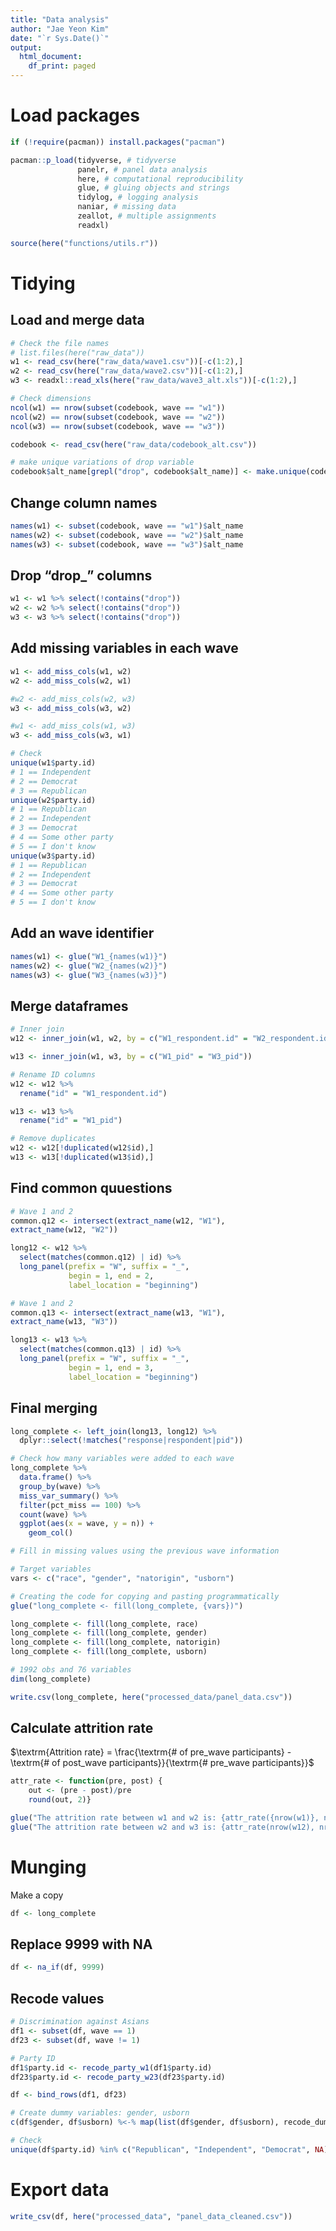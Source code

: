```yaml
---
title: "Data analysis"
author: "Jae Yeon Kim"
date: "`r Sys.Date()`"
output:
  html_document:
    df_print: paged
---
```


# Load packages 

```r
if (!require(pacman)) install.packages("pacman")

pacman::p_load(tidyverse, # tidyverse 
               panelr, # panel data analysis
               here, # computational reproducibility 
               glue, # gluing objects and strings 
               tidylog, # logging analysis
               naniar, # missing data 
               zeallot, # multiple assignments 
               readxl)

source(here("functions/utils.r"))
```

# Tidying 

## Load and merge data 

```r
# Check the file names
# list.files(here("raw_data"))
w1 <- read_csv(here("raw_data/wave1.csv"))[-c(1:2),]
w2 <- read_csv(here("raw_data/wave2.csv"))[-c(1:2),]
w3 <- readxl::read_xls(here("raw_data/wave3_alt.xls"))[-c(1:2),]

# Check dimensions 
ncol(w1) == nrow(subset(codebook, wave == "w1"))
ncol(w2) == nrow(subset(codebook, wave == "w2"))
ncol(w3) == nrow(subset(codebook, wave == "w3"))
```

```r
codebook <- read_csv(here("raw_data/codebook_alt.csv"))
```

```r
# make unique variations of drop variable 
codebook$alt_name[grepl("drop", codebook$alt_name)] <- make.unique(codebook$alt_name[grepl("drop", codebook$alt_name)], sep = "_")
```

## Change column names 

```r
names(w1) <- subset(codebook, wave == "w1")$alt_name
names(w2) <- subset(codebook, wave == "w2")$alt_name
names(w3) <- subset(codebook, wave == "w3")$alt_name
```

## Drop "drop_" columns 

```r
w1 <- w1 %>% select(!contains("drop"))
w2 <- w2 %>% select(!contains("drop"))
w3 <- w3 %>% select(!contains("drop"))
```

## Add missing variables in each wave

```r
w1 <- add_miss_cols(w1, w2)
w2 <- add_miss_cols(w2, w1)

#w2 <- add_miss_cols(w2, w3)
w3 <- add_miss_cols(w3, w2)

#w1 <- add_miss_cols(w1, w3)
w3 <- add_miss_cols(w3, w1)

# Check
unique(w1$party.id)
# 1 == Independent 
# 2 == Democrat 
# 3 == Republican
unique(w2$party.id) 
# 1 == Republican 
# 2 == Independent 
# 3 == Democrat 
# 4 == Some other party
# 5 == I don't know 
unique(w3$party.id)
# 1 == Republican 
# 2 == Independent 
# 3 == Democrat 
# 4 == Some other party
# 5 == I don't know 
```

## Add an wave identifier 

```r
names(w1) <- glue("W1_{names(w1)}")
names(w2) <- glue("W2_{names(w2)}")
names(w3) <- glue("W3_{names(w3)}")
```

## Merge dataframes 

```r
# Inner join
w12 <- inner_join(w1, w2, by = c("W1_respondent.id" = "W2_respondent.id"))

w13 <- inner_join(w1, w3, by = c("W1_pid" = "W3_pid"))

# Rename ID columns 
w12 <- w12 %>%
  rename("id" = "W1_respondent.id") 

w13 <- w13 %>%
  rename("id" = "W1_pid") 

# Remove duplicates 
w12 <- w12[!duplicated(w12$id),]
w13 <- w13[!duplicated(w13$id),]
```

## Find common quuestions 

```r
# Wave 1 and 2
common.q12 <- intersect(extract_name(w12, "W1"), 
extract_name(w12, "W2"))

long12 <- w12 %>%
  select(matches(common.q12) | id) %>%
  long_panel(prefix = "W", suffix = "_", 
             begin = 1, end = 2, 
             label_location = "beginning")

# Wave 1 and 2
common.q13 <- intersect(extract_name(w13, "W1"), 
extract_name(w13, "W3"))

long13 <- w13 %>%
  select(matches(common.q13) | id) %>%
  long_panel(prefix = "W", suffix = "_", 
             begin = 1, end = 3, 
             label_location = "beginning")
```

## Final merging 

```r
long_complete <- left_join(long13, long12) %>%
  dplyr::select(!matches("response|respondent|pid"))

# Check how many variables were added to each wave
long_complete %>%
  data.frame() %>%
  group_by(wave) %>%
  miss_var_summary() %>%
  filter(pct_miss == 100) %>%
  count(wave) %>%
  ggplot(aes(x = wave, y = n)) +
    geom_col()

# Fill in missing values using the previous wave information

# Target variables
vars <- c("race", "gender", "natorigin", "usborn")

# Creating the code for copying and pasting programmatically
glue("long_complete <- fill(long_complete, {vars})")

long_complete <- fill(long_complete, race)
long_complete <- fill(long_complete, gender)
long_complete <- fill(long_complete, natorigin)
long_complete <- fill(long_complete, usborn)
```


```r
# 1992 obs and 76 variables 
dim(long_complete)

write.csv(long_complete, here("processed_data/panel_data.csv"))
```

## Calculate attrition rate 

$\textrm{Attrition rate} = \frac{\textrm{# of pre_wave participants} - \textrm{# of post_wave participants}}{\textrm{# pre_wave participants}}$

```r
attr_rate <- function(pre, post) {
    out <- (pre - post)/pre 
    round(out, 2)}

glue("The attrition rate between w1 and w2 is: {attr_rate({nrow(w1)}, nrow(w12)) * 100}%")
glue("The attrition rate between w2 and w3 is: {attr_rate(nrow(w12), nrow(w13)) * 100}%")
```

# Munging

Make a copy 

```r
df <- long_complete
```

## Replace 9999 with NA

```r
df <- na_if(df, 9999)
```

## Recode values 

```r
# Discrimination against Asians
df1 <- subset(df, wave == 1) 
df23 <- subset(df, wave != 1)

# Party ID
df1$party.id <- recode_party_w1(df1$party.id)
df23$party.id <- recode_party_w23(df23$party.id)

df <- bind_rows(df1, df23)

# Create dummy variables: gender, usborn
c(df$gender, df$usborn) %<-% map(list(df$gender, df$usborn), recode_dummy)

# Check 
unique(df$party.id) %in% c("Republican", "Independent", "Democrat", NA) == TRUE
```

# Export data 

```r
write_csv(df, here("processed_data", "panel_data_cleaned.csv"))
```